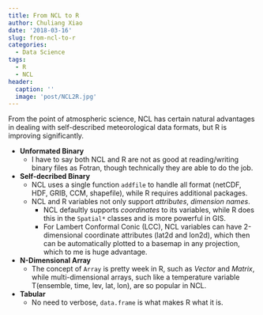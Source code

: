```yaml
---
title: From NCL to R
author: Chuliang Xiao
date: '2018-03-16'
slug: from-ncl-to-r
categories:
  - Data Science
tags:
  - R
  - NCL
header:
  caption: ''
  image: 'post/NCL2R.jpg'
---
```


From the point of atmospheric science, NCL has certain natural advantages in dealing with self-described meteorological data formats, but R is improving significantly.

* **Unformated Binary**
    + I have to say both NCL and R are not as good at reading/writing binary files as Fotran, though technically they are able to do the job.

* **Self-decribed Binary**  
    + NCL uses a single function `addfile` to handle all format (netCDF, HDF, GRIB, CCM, shapefile), while R requires additional packages.  
    + NCL and R variables not only support _attributes_, _dimension names_.  
        - NCL defaultly supports _coordinates_ to its variables, while R does this in the `Spatial*` classes and is more powerful in GIS.   
        - For Lambert Conformal Conic (LCC), NCL variables can have 2-dimensional coordinate attributes (lat2d and lon2d), which then can be automatically plotted to a basemap in any projection, which to me is huge advantage.
* **N-Dimensional Array**  
    + The concept of `Array` is pretty week in R, such as _Vector_ and _Matrix_, while multi-dimensional arrays, such like a temperature variable T(ensemble, time, lev, lat, lon), are so popular in NCL.
* **Tabular**  
    + No need to verbose, `data.frame` is what makes R what it is.
